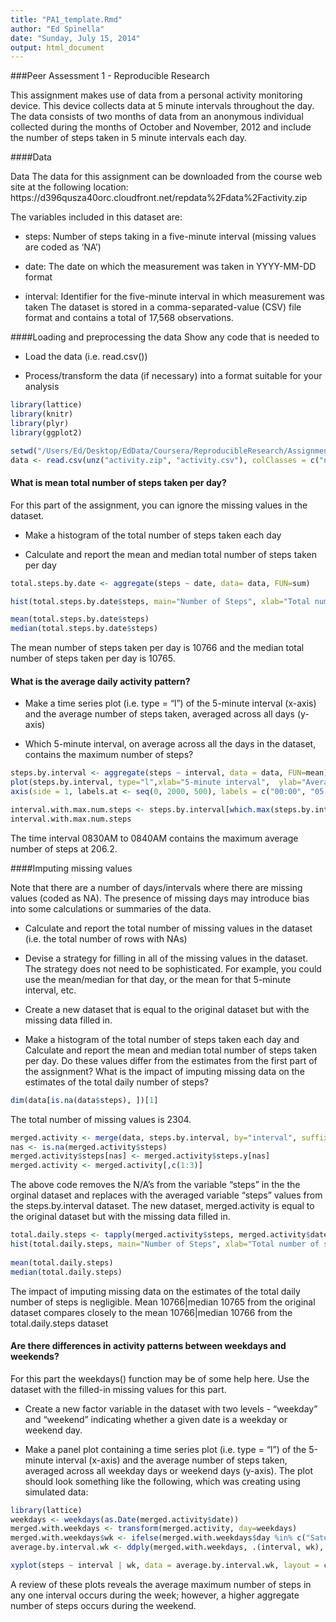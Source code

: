 ```yaml
---
title: "PA1_template.Rmd"
author: "Ed Spinella"
date: "Sunday, July 15, 2014"
output: html_document
---
```

###Peer Assessment 1 - Reproducible Research

This assignment makes use of data from a personal activity monitoring device. This device collects data at 5 minute intervals throughout the day. The data consists of two months of data from an anonymous individual collected during the months of October and November, 2012 and include the number of steps taken in 5 minute intervals each day.

####Data

Data
The data for this assignment can be downloaded from the course web site at the following location:
                 https://d396qusza40orc.cloudfront.net/repdata%2Fdata%2Factivity.zip

The variables included in this dataset are:

- steps: Number of steps taking in a five-minute interval (missing values are coded as 'NA')

-	date: The date on which the measurement was taken in YYYY-MM-DD format

-	interval: Identifier for the five-minute interval in which measurement was taken
The dataset is stored in a comma-separated-value (CSV) file format and contains a total of 17,568 observations.

####Loading and preprocessing the data
Show any code that is needed to

- Load the data (i.e. read.csv())

- Process/transform the data (if necessary) into a format suitable for your analysis

```r
library(lattice)
library(knitr)
library(plyr)
library(ggplot2)

setwd("/Users/Ed/Desktop/EdData/Coursera/ReproducibleResearch/Assignment1")
data <- read.csv(unz("activity.zip", "activity.csv"), colClasses = c("numeric", "Date", "numeric"))
```

#### What is mean total number of steps taken per day?
For this part of the assignment, you can ignore the missing values in the dataset.

- Make a histogram of the total number of steps taken each day

- Calculate and report the mean and median total number of steps taken per day


```r
total.steps.by.date <- aggregate(steps ~ date, data= data, FUN=sum)

hist(total.steps.by.date$steps, main="Number of Steps", xlab="Total number of steps taken each day", col="red", breaks = 5)  

mean(total.steps.by.date$steps)
median(total.steps.by.date$steps)

```
The mean number of steps taken per day is 10766 and the median total number of steps taken per day is 10765. 


#### What is the average daily activity pattern?

- Make a time series plot (i.e. type = "l") of the 5-minute interval (x-axis) and the average number of steps taken, averaged across all days (y-axis)

- Which 5-minute interval, on average across all the days in the dataset, contains the maximum number of steps?
 
```r
steps.by.interval <- aggregate(steps ~ interval, data = data, FUN=mean)
plot(steps.by.interval, type="l",xlab="5-minute interval",  ylab="Average number of steps taken",main="Average daily step activity pattern", xaxt = "n") 
axis(side = 1, labels.at <- seq(0, 2000, 500), labels = c("00:00", "05:00", "10:00", "15:00", "20:00")) 

interval.with.max.num.steps <- steps.by.interval[which.max(steps.by.interval$steps), ]
interval.with.max.num.steps
```

The time interval 0830AM to 0840AM contains the maximum average number of steps at 206.2.

####Imputing missing values

Note that there are a number of days/intervals where there are missing values (coded as NA). The presence of missing days may introduce bias into some calculations or summaries of the data.

- Calculate and report the total number of missing values in the dataset (i.e. the total number of rows with NAs)

- Devise a strategy for filling in all of the missing values in the dataset. The strategy does not need to be sophisticated. For example, you could use the mean/median for that day, or the mean for that 5-minute interval, etc.

- Create a new dataset that is equal to the original dataset but with the missing data filled in.

- Make a histogram of the total number of steps taken each day and Calculate and report the mean and median total number of steps taken per day. Do these values differ from the estimates from the first part of the assignment? What is the impact of imputing missing data on the estimates of the total daily number of steps?

```r
dim(data[is.na(data$steps), ])[1] 
```
The total number of missing values is 2304.

```r

merged.activity <- merge(data, steps.by.interval, by="interval", suffixes=c("",".y"))
nas <- is.na(merged.activity$steps)
merged.activity$steps[nas] <- merged.activity$steps.y[nas]
merged.activity <- merged.activity[,c(1:3)]

```
The above code removes the N/A's from the variable "steps" in the the orginal dataset and replaces with the averaged variable "steps" values from the steps.by.interval dataset. The new dataset, merged.activity is equal to the original dataset but with the missing data filled in.

```r

total.daily.steps <- tapply(merged.activity$steps, merged.activity$date, FUN = sum)
hist(total.daily.steps, main="Number of Steps", xlab="Total number of steps taken each day", col="red", breaks = 5)   
 
mean(total.daily.steps)
median(total.daily.steps)

```
The impact of imputing missing data on the estimates of the total daily number of steps is negligible.
Mean 10766|median 10765 from the original dataset compares closely to the mean 10766|median 10766 from the total.daily.steps dataset  
 
#### Are there differences in activity patterns between weekdays and weekends?
For this part the weekdays() function may be of some help here. Use the dataset with the filled-in missing values for this part.

- Create a new factor variable in the dataset with two levels - "weekday" and "weekend" indicating whether a given date is a weekday or weekend day.

-	Make a panel plot containing a time series plot (i.e. type = "l") of the 5-minute interval (x-axis) and the average number of steps taken, averaged across all weekday days or weekend days (y-axis). The plot should look something like the following, which was creating using simulated data:

```r

library(lattice)
weekdays <- weekdays(as.Date(merged.activity$date))
merged.with.weekdays <- transform(merged.activity, day=weekdays)
merged.with.weekdays$wk <- ifelse(merged.with.weekdays$day %in% c("Saturday", "Sunday"),"weekend", "weekday")
average.by.interval.wk <- ddply(merged.with.weekdays, .(interval, wk), summarise, steps=mean(steps))

xyplot(steps ~ interval | wk, data = average.by.interval.wk, layout = c(1, 2), type="l")
```

A review of these plots reveals the average maximum number of steps in any one interval occurs during the week; however, a higher aggregate number of steps occurs during the weekend.  